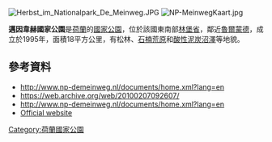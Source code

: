 [[Image:Herbst_im_Nationalpark_De_Meinweg.JPG|right]]
[[Image:NP-MeinwegKaart.jpg|right]]
{{coord|51.16|6.12|dim:10000_region:NL|display=title}}

'''邁因韋赫國家公園'''是[[荷蘭|荷蘭]]的[[國家公園|國家公園]]，位於該國東南部[[林堡省_(荷蘭)|林堡省]]，鄰近[[魯爾蒙德|魯爾蒙德]]，成立於1995年，面積18平方公里，有松林、[[石楠荒原|石楠荒原]]和[[酸性泥炭沼澤|酸性泥炭沼澤]]等地貌。

==參考資料==
* http://www.np-demeinweg.nl/documents/home.xml?lang=en {{Wayback|url=http://www.np-demeinweg.nl/documents/home.xml?lang=en |date=20100207092607 }}
* https://web.archive.org/web/20100207092607/
* http://www.np-demeinweg.nl/documents/home.xml?lang=en {{Wayback|url=http://www.np-demeinweg.nl/documents/home.xml?lang=en |date=20100207092607 }}
* [https://www.natuurparkenlimburg.nl/np/de-meinweg Official website] {{Wayback|url=https://www.natuurparkenlimburg.nl/np/de-meinweg |date=20210504052753 }}

{{Netherlands-geo-stub}}
[[Category:荷蘭國家公園|Category:荷蘭國家公園]]